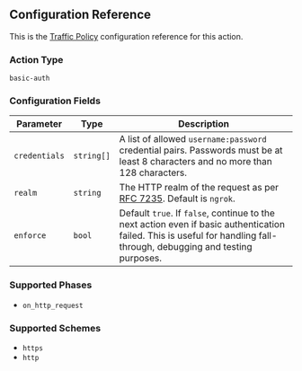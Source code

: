 ## Configuration Reference

This is the [Traffic Policy](/docs/http/traffic-policy/) configuration
reference for this action.

### Action Type

`basic-auth`

### Configuration Fields

| Parameter     | Type       | Description                                                                                                                      |
| ------------- | ---------- | -------------------------------------------------------------------------------------------------------------------------------- |
| `credentials` | `string[]` | A list of allowed `username:password` credential pairs. Passwords must be at least 8 characters and no more than 128 characters. |
| `realm`       | `string`   | The HTTP realm of the request as per [RFC 7235](https://datatracker.ietf.org/doc/html/rfc7235).  Default is `ngrok`.                                                             |
| `enforce`     | `bool`     | Default `true`. If `false`, continue to the next action even if basic authentication failed. This is useful for handling fall-through, debugging and testing purposes.                           |

### Supported Phases

- `on_http_request`

### Supported Schemes

- `https`
- `http`
